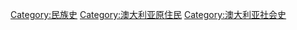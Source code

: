 [[Category:民族史|Category:民族史]]
[[Category:澳大利亚原住民|Category:澳大利亚原住民]]
[[Category:澳大利亚社会史|Category:澳大利亚社会史]]